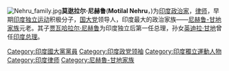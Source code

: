 [[File:Nehru_family.jpg|thumb]]'''莫逖拉尔·尼赫鲁'''('''Motilal Nehru'''，{{bd|1861年|5月6日|1931年|2月6日|catIdx=N}})为[[印度|印度]][[政治家|政治家]]，[[律师|律师]]，早期[[印度独立运动|印度独立运动]]积极分子，[[印度国民大会党|国大党]]领导人，印度最大的政治家族——[[尼赫鲁-甘地家族|尼赫鲁-甘地家族]]元老。其子[[贾瓦哈拉尔·尼赫鲁|贾瓦哈拉尔·尼赫鲁]]为印度独立后第一任总理，孙女[[英迪拉·甘地|英迪拉·甘地]]曾任[[印度总理|印度总理]]。

{{Authority control}}
{{India-poli-bio-stub}}
[[Category:印度國大黨黨員|Category:印度國大黨黨員]]
[[Category:印度政党领袖|Category:印度政党领袖]]
[[Category:印度獨立運動人物|Category:印度獨立運動人物]]
[[Category:印度律师|Category:印度律师]]
[[Category:尼赫魯-甘地家族|Category:尼赫魯-甘地家族]]